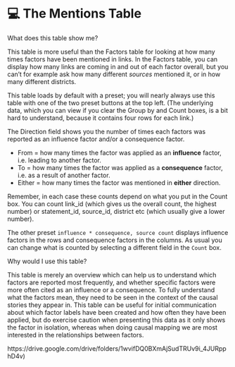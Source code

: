 # 💻 The Mentions Table

What does this table show me?

This table is more useful than the Factors table for looking at how many times factors have been mentioned in links. In the Factors table, you can display how many links are coming in and out of each factor overall, but you can't for example ask how many different *sources* mentioned it, or in how many different districts.

This table loads by default with a preset; you will nearly always use this table with one of the two preset buttons at the top left. (The underlying data, which you can view if you clear the Group by and Count boxes, is a bit hard to understand, because it contains four rows for each link.)  

The Direction field shows you the number of times each factors was reported as an influence factor and/or a consequence factor.

- From = how many times the factor was applied as an **influence** factor, i.e. leading to another factor.
- To = how many times the factor was applied as a **consequence** factor, i.e. as a result of another factor.
- Either = how many times the factor was mentioned in **either** direction.

Remember, in each case these counts depend on what you put in the Count box. You can count link_id (which gives us the overall count, the highest number) or statement_id, source_id, district etc (which usually give a lower number). 

The other preset `influence * consequence, source count` displays influence factors in the rows and consequence factors in the columns. As usual you can change what is counted by selecting a different field in the `Count` box.



Why would I use this table?

This table is merely an overview which can help us to understand which factors are reported most frequently, and whether specific factors were more often cited as an influence or a consequence. To fully understand what the factors mean, they need to be seen in the context of the causal stories they appear in. This table can be useful for initial communication about which factor labels have been created and how often they have been applied, but do exercise caution when presenting this data as it only shows the factor in isolation, whereas when doing causal mapping we are most interested in the relationships between factors.

https://drive.google.com/drive/folders/1wvifDQ0BXmAjSudTRUv9i_4JURpphD4v)

